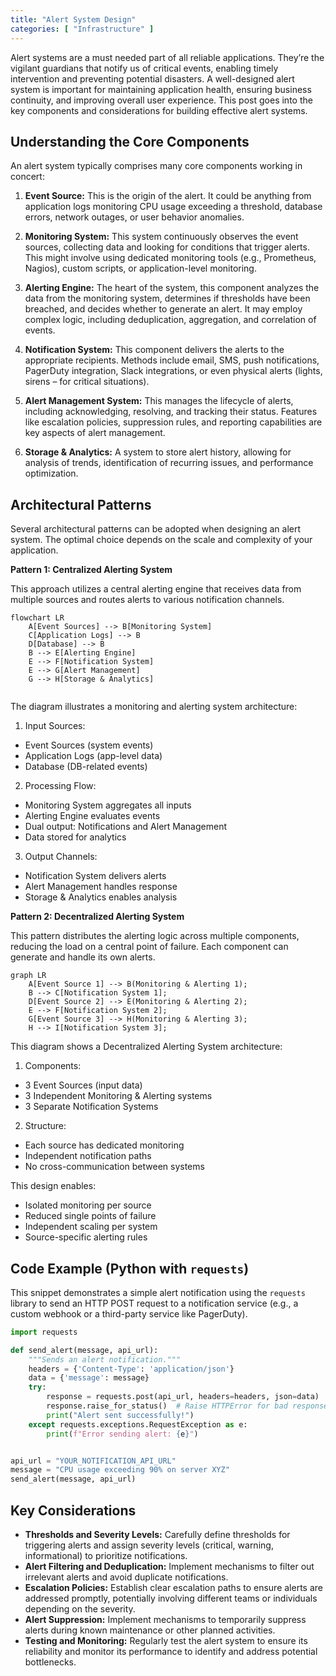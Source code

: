 ```yaml
---
title: "Alert System Design"
categories: [ "Infrastructure" ]
---
```


Alert systems are a must needed part of all reliable applications. They're the vigilant guardians that notify us of critical events, enabling timely intervention and preventing potential disasters. A well-designed alert system is important for maintaining application health, ensuring business continuity, and improving overall user experience. This post goes into the key components and considerations for building effective alert systems.


## Understanding the Core Components

An alert system typically comprises many core components working in concert:

1.  **Event Source:** This is the origin of the alert. It could be anything from application logs monitoring CPU usage exceeding a threshold, database errors, network outages, or user behavior anomalies.

2.  **Monitoring System:** This system continuously observes the event sources, collecting data and looking for conditions that trigger alerts. This might involve using dedicated monitoring tools (e.g., Prometheus, Nagios), custom scripts, or application-level monitoring.

3.  **Alerting Engine:** The heart of the system, this component analyzes the data from the monitoring system, determines if thresholds have been breached, and decides whether to generate an alert. It may employ complex logic, including deduplication, aggregation, and correlation of events.

4.  **Notification System:** This component delivers the alerts to the appropriate recipients. Methods include email, SMS, push notifications, PagerDuty integration, Slack integrations, or even physical alerts (lights, sirens – for critical situations).

5.  **Alert Management System:** This manages the lifecycle of alerts, including acknowledging, resolving, and tracking their status. Features like escalation policies, suppression rules, and reporting capabilities are key aspects of alert management.

6.  **Storage & Analytics:** A system to store alert history, allowing for analysis of trends, identification of recurring issues, and performance optimization.

## Architectural Patterns

Several architectural patterns can be adopted when designing an alert system. The optimal choice depends on the scale and complexity of your application.

**Pattern 1: Centralized Alerting System**

This approach utilizes a central alerting engine that receives data from multiple sources and routes alerts to various notification channels.

```mermaid
flowchart LR
    A[Event Sources] --> B[Monitoring System]
    C[Application Logs] --> B
    D[Database] --> B
    B --> E[Alerting Engine]
    E --> F[Notification System]
    E --> G[Alert Management]
    G --> H[Storage & Analytics]
    
```

The diagram illustrates a monitoring and alerting system architecture:

1.  Input Sources:

-   Event Sources (system events)
-   Application Logs (app-level data)
-   Database (DB-related events)

2.  Processing Flow:

-   Monitoring System aggregates all inputs
-   Alerting Engine evaluates events
-   Dual output: Notifications and Alert Management
-   Data stored for analytics

3.  Output Channels:

-   Notification System delivers alerts
-   Alert Management handles response
-   Storage & Analytics enables analysis

**Pattern 2: Decentralized Alerting System**

This pattern distributes the alerting logic across multiple components, reducing the load on a central point of failure. Each component can generate and handle its own alerts.

```mermaid
graph LR
    A[Event Source 1] --> B(Monitoring & Alerting 1);
    B --> C[Notification System 1];
    D[Event Source 2] --> E(Monitoring & Alerting 2);
    E --> F[Notification System 2];
    G[Event Source 3] --> H(Monitoring & Alerting 3);
    H --> I[Notification System 3];
```

This diagram shows a Decentralized Alerting System architecture:

1.  Components:

-   3 Event Sources (input data)
-   3 Independent Monitoring & Alerting systems
-   3 Separate Notification Systems

2.  Structure:

-   Each source has dedicated monitoring
-   Independent notification paths
-   No cross-communication between systems

This design enables:

-   Isolated monitoring per source
-   Reduced single points of failure
-   Independent scaling per system
-   Source-specific alerting rules

## Code Example (Python with `requests`)

This snippet demonstrates a simple alert notification using the `requests` library to send an HTTP POST request to a notification service (e.g., a custom webhook or a third-party service like PagerDuty).

``` python
import requests

def send_alert(message, api_url):
    """Sends an alert notification."""
    headers = {'Content-Type': 'application/json'}
    data = {'message': message}
    try:
        response = requests.post(api_url, headers=headers, json=data)
        response.raise_for_status()  # Raise HTTPError for bad responses (4xx or 5xx)
        print("Alert sent successfully!")
    except requests.exceptions.RequestException as e:
        print(f"Error sending alert: {e}")


api_url = "YOUR_NOTIFICATION_API_URL"
message = "CPU usage exceeding 90% on server XYZ"
send_alert(message, api_url)
```

## Key Considerations

-   **Thresholds and Severity Levels:** Carefully define thresholds for triggering alerts and assign severity levels (critical, warning, informational) to prioritize notifications.
-   **Alert Filtering and Deduplication:** Implement mechanisms to filter out irrelevant alerts and avoid duplicate notifications.
-   **Escalation Policies:** Establish clear escalation paths to ensure alerts are addressed promptly, potentially involving different teams or individuals depending on the severity.
-   **Alert Suppression:** Implement mechanisms to temporarily suppress alerts during known maintenance or other planned activities.
-   **Testing and Monitoring:** Regularly test the alert system to ensure its reliability and monitor its performance to identify and address potential bottlenecks.